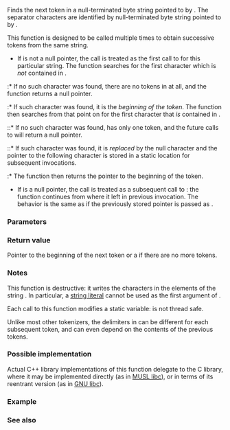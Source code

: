 {{cpp/title|strtok}}
{{cpp/string/byte/navbar}}
{{dcl begin}}
{{dcl header|cstring}}
{{dcl|1=
char* strtok( char* str, const char* delim );
}}
{{dcl end}}

Finds the next token in a null-terminated byte string pointed to by {{c|str}}. The separator characters are identified by null-terminated byte string pointed to by {{c|delim}}.

This function is designed to be called multiple times to obtain successive tokens from the same string.

* If {{c|str}} is not a null pointer, the call is treated as the first call to {{tt|strtok}} for this particular string. The function searches for the first character which is ''not'' contained in {{c|delim}}.
:* If no such character was found, there are no tokens in {{c|str}} at all, and the function returns a null pointer. 
:* If such character was found, it is the ''beginning of the token''. The function then searches from that point on for the first character that ''is'' contained in {{c|delim}}. 
::* If no such character was found, {{c|str}} has only one token, and the future calls to {{tt|strtok}} will return a null pointer.
::* If such character was found, it is ''replaced'' by the null character {{c|'\0'}} and the pointer to the following character is stored in a static location for subsequent invocations.
:* The function then returns the pointer to the beginning of the token.
* If {{c|str}} is a null pointer, the call is treated as a subsequent call to {{tt|strtok}}: the function continues from where it left in previous invocation. The behavior is the same as if the previously stored pointer is passed as {{c|str}}.

===Parameters===
{{par begin}}
{{par|str|pointer to the null-terminated byte string to tokenize}}
{{par|delim|pointer to the null-terminated byte string identifying delimiters}}
{{par end}}

===Return value===
Pointer to the beginning of the next token or a {{c|nullptr}} if there are no more tokens.

===Notes===
This function is destructive: it writes the {{c|'\0'}} characters in the elements of the string {{c|str}}. In particular, a [[cpp/language/string_literal|string literal]] cannot be used as the first argument of {{tt|std::strtok}}.

Each call to this function modifies a static variable: is not thread safe.

Unlike most other tokenizers, the delimiters in {{tt|std::strtok}} can be different for each subsequent token, and can even depend on the contents of the previous tokens.

===Possible implementation===
{{eq fun|1=
char* strtok(char* str, const char* delim)
{
    static char* buffer;

    if (str != nullptr)
        buffer = str;

    buffer += std::strspn(buffer, delim);

    if (*buffer == '\0')
        return nullptr;

    char* const tokenBegin = buffer;

    buffer += std::strcspn(buffer, delim);

    if (*buffer != '\0')
        *buffer++ = '\0';

    return tokenBegin;
}
}}

Actual C++ library implementations of this function delegate to the C library, where it may be implemented directly (as in [https://github.com/bminor/musl/blob/master/src/string/strtok.c MUSL libc]), or in terms of its reentrant version (as in [https://github.com/bminor/glibc/blob/master/string/strtok.c GNU libc]).

===Example===
{{example
|code=
#include &lt;cstring&gt;
#include &lt;iomanip&gt;
#include &lt;iostream&gt;

int main() 
{
    char input[] = "one + two * (three - four)!";
    const char* delimiters = "! +- (*)";
    char* token = std::strtok(input, delimiters);
    while (token)
    {
        std::cout &lt;&lt; std::quoted(token) &lt;&lt; ' ';
        token = std::strtok(nullptr, delimiters);
    }

    std::cout &lt;&lt; "\nContents of the input string now:\n\"";
    for (std::size_t n = 0; n &lt; sizeof input; ++n)
    {
        if (const char c = input[n]; c != '\0')
            std::cout &lt;&lt; c;
        else
            std::cout &lt;&lt; "\\0";
    }
    std::cout &lt;&lt; "\"\n";
}
|output=
"one" "two" "three" "four" 
Contents of the input string now:
"one\0+ two\0* (three\0- four\0!\0"
}}

===See also===
{{dsc begin}}
{{dsc inc|cpp/string/byte/dsc strpbrk}}
{{dsc inc|cpp/string/byte/dsc strcspn}}
{{dsc inc|cpp/string/byte/dsc strspn}}
{{dsc inc|cpp/ranges/dsc split_view}}
{{dsc see c|c/string/byte/strtok}}
{{dsc end}}

{{langlinks|de|es|fr|it|ja|pt|ru|zh}}